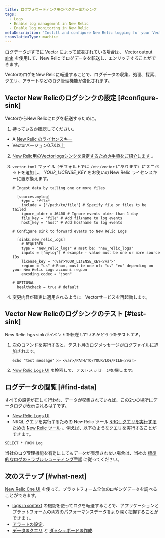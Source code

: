 ```yaml
---
title: ログフォワーディング用のベクター出力シンク
tags:
  - Logs
  - Enable log management in New Relic
  - Enable log monitoring in New Relic
metaDescription: 'Install and configure New Relic logging for your Vector output sink, so you can use our enhanced log management capabilities.'
translationType: machine
---
```


ログデータがすでに [Vector](https://vector.dev/) によって監視されている場合は、 [Vector output sink](https://vector.dev/docs/reference/sinks/new_relic_logs/) を使用して、New Relic でログデータを転送し、エンリッチすることができます。

VectorのログをNew Relicに転送することで、ログデータの収集、処理、探索、クエリ、アラートなどのログ管理機能が強化されます。

## Vector New Relicのログシンクの設定 [#configure-sink]

VectorからNew Relicにログを転送するために。

1. 持っているか確認してください。

* A [New Relic のライセンスキー](/docs/apis/intro-apis/new-relic-api-keys/#ingest-license-key)
* Vectorバージョン0.7.0以上

2. [New Relic用のVector logsシンクを設定するための手順をご紹介します](https://vector.dev/docs/reference/sinks/new_relic_logs/) 。

3. `vector.toml` ファイル（デフォルトでは `/etc/vector` にあります）にスニペットを追加し、 <var>YOUR_LICENSE_KEY</var> をお使いの New Relic ライセンスキーに置き換えます。

   ```
   # Ingest data by tailing one or more files

     [sources.mylog]
       type = "file"
       include = ["/path/to/file"] # Specify file or files to be tailed
       ignore_older = 86400 # Ignore events older than 1 day
       file_key = "file" # Add filename to log events
       host_key = "host" # Add hostname to log events

   # Configure sink to forward events to New Relic Logs

     [sinks.new_relic_logs]
       # REQUIRED
       type = "new_relic_logs" # must be: "new_relic_logs"
       inputs = ["mylog"] # example - value must be one or more source IDs
       license_key = "<var>YOUR_LICENSE_KEY</var>"
       region = "us" # Enum, must be one of: "us" "eu" depending on your New Relic Logs account region
       encoding.codec = "json"

   # OPTIONAL
     healthcheck = true # default
   ```

4. 変更内容が確実に適用されるように、Vectorサービスを再起動します。

## Vector New Relicのログシンクのテスト [#test-sink]

New Relic logs sinkがイベントを転送しているかどうかをテストする。

1. 次のコマンドを実行すると、テスト用のログメッセージがログファイルに追加されます。

   ```
   echo "test message" >> <var>/PATH/TO/YOUR/LOG/FILE</var>
   ```

2. [New Relic Logs UI](https://one.newrelic.com/launcher/logger.log-launcher) を検索して、テストメッセージを探します。

## ログデータの閲覧 [#find-data]

すべての設定が正しく行われ、データが収集されていれば、この2つの場所にデータログが表示されるはずです。

* [New Relic Logs UI](https://one.newrelic.com/launcher/logger.log-launcher)
* NRQL クエリを実行するための New Relic ツール [NRQL クエリを実行するための New Relic ツール](/docs/chart-builder/use-chart-builder/choose-data/use-advanced-nrql-mode-specify-data) 。例えば、以下のようなクエリを実行することができます。

```
SELECT * FROM Log
```

当社のログ管理機能を有効にしてもデータが表示されない場合は、当社の [標準的なログのトラブルシューティング手順](/docs/logs/log-management/troubleshooting/no-log-data-appears-ui/) に従ってください。

## 次のステップ [#what-next]

[New Relic One UI](/docs/logs/log-management/ui-data/use-logs-ui/) を使って、プラットフォーム全体のロギングデータを調べることができます。

* [logs in context](/docs/logs/enable-log-management-new-relic/configure-logs-context/configure-logs-context-apm-agents/) の機能を使ってログを転送することで、アプリケーションとプラットフォームの両方のパフォーマンスデータをより深く把握することができます。
* [アラートの設定](/docs/alerts-applied-intelligence/new-relic-alerts/alert-conditions/create-alert-conditions/).
* [データのクエリ](/docs/query-your-data/explore-query-data/get-started/introduction-querying-new-relic-data/) と [ダッシュボードの作成](/docs/query-your-data/explore-query-data/dashboards/introduction-dashboards/).